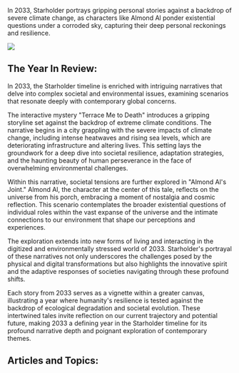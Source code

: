 In 2033, Starholder portrays gripping personal stories against a backdrop of severe climate change, as characters like Almond Al ponder existential questions under a corroded sky, capturing their deep personal reckonings and resilience.

![](2033_almond_al.png)

## The Year In Review:

In 2033, the Starholder timeline is enriched with intriguing narratives that delve into complex societal and environmental issues, examining scenarios that resonate deeply with contemporary global concerns.

The interactive mystery "Terrace Me to Death" introduces a gripping storyline set against the backdrop of extreme climate conditions. The narrative begins in a city grappling with the severe impacts of climate change, including intense heatwaves and rising sea levels, which are deteriorating infrastructure and altering lives. This setting lays the groundwork for a deep dive into societal resilience, adaptation strategies, and the haunting beauty of human perseverance in the face of overwhelming environmental challenges.

Within this narrative, societal tensions are further explored in "Almond Al's Joint." Almond Al, the character at the center of this tale, reflects on the universe from his porch, embracing a moment of nostalgia and cosmic reflection. This scenario contemplates the broader existential questions of individual roles within the vast expanse of the universe and the intimate connections to our environment that shape our perceptions and experiences.

The exploration extends into new forms of living and interacting in the digitized and environmentally stressed world of 2033. Starholder's portrayal of these narratives not only underscores the challenges posed by the physical and digital transformations but also highlights the innovative spirit and the adaptive responses of societies navigating through these profound shifts.

Each story from 2033 serves as a vignette within a greater canvas, illustrating a year where humanity's resilience is tested against the backdrop of ecological degradation and societal evolution. These intertwined tales invite reflection on our current trajectory and potential future, making 2033 a defining year in the Starholder timeline for its profound narrative depth and poignant exploration of contemporary themes.

## Articles and Topics:
